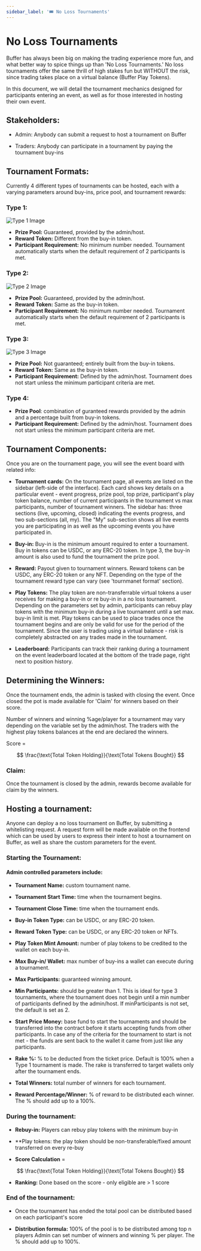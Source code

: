 ```yaml
---
sidebar_label: '🎟 No Loss Tournaments'
---
```


# No Loss Tournaments

Buffer has always been big on making the trading experience more fun, and what better way to spice things up than 'No Loss Tournaments.' 
No loss tournaments offer the same thrill of high stakes fun but WITHOUT the risk, since trading takes place on a virtual balance (Buffer Play Tokens). 

In this document, we will detail the tournament mechanics designed for participants entering an event, as well as for those interested in hosting their own event.

## Stakeholders:
- Admin: 
Anybody can submit a request to host a tournament on Buffer

- Traders:
Anybody can participate in a tournament by paying the tournament buy-ins 

## Tournament Formats:

Currently 4 different types of tournaments can be hosted, each with a varying parameters around buy-ins, price pool, and tournament rewards:

### Type 1:

![Type 1 Image](/img/general/type1.png)

- **Prize Pool:** Guaranteed, provided by the admin/host.
- **Reward Token:** Different from the buy-in token.
- **Participant Requirement:** No minimum number needed. Tournament automatically starts when the default requirement of 2 participants is met.

### Type 2:

![Type 2 Image](/img/general/type2.png)

- **Prize Pool:** Guaranteed, provided by the admin/host.
- **Reward Token:** Same as the buy-in token.
- **Participant Requirement:** No minimum number needed. Tournament automatically starts when the default requirement of 2 participants is met.

### Type 3:

![Type 3 Image](/img/general/type3.png)

- **Prize Pool:** Not guaranteed; entirely built from the buy-in tokens. 
- **Reward Token:** Same as the buy-in token. 
- **Participant Requirement:** Defined by the admin/host. Tournament does not start unless the minimum participant criteria are met. 

### Type 4:
- **Prize Pool**: combination of guranteed rewards provided by the admin and a percentage built from buy-in tokens.
- **Participant Requirement:** Defined by the admin/host. Tournament does not start unless the minimum participant criteria are met. 

## Tournament Components:
Once you are on the tournament page, you will see the event board with related info:

- **Tournament cards:**
On the tournament page, all events are listed on the sidebar (left-side of the interface). Each card shows key details on a particular event - event progress, prize pool, top prize, participant's play token balance, number of current participants in the tournament vs max participants, number of tournament winners. 
The sidebar has: three sections (live, upcoming, closed) indicating the events progress, and two sub-sections (all, my). 
The "My" sub-section shows all live events you are participating in as well as the upcoming events you have participated in. 

- **Buy-in:**
Buy-in is the minimum amount required to enter a tournament. 
Buy in tokens can be USDC, or any ERC-20 token. 
In type 3, the buy-in amount is also used to fund the tournament the prize pool. 

- **Reward:**
Payout given to tournament winners. 
Reward tokens can be USDC, any ERC-20 token or any NFT.
Depending on the type of the tournament reward type can vary (see 'tournmanet format' section).

- **Play Tokens:**
The play token are non-transferrable virtual tokens a user receives for making a buy-in or re buy-in in a no loss tournament. Depending on the parameters set by admin, participants can rebuy play tokens with the minimum buy-in during a live tournament until a set max. buy-in limit is met.
Play tokens can be used to place trades once the tournament begins and are only be valid for use for the period of the tournament. Since the user is trading using a virtual balance - risk is completely abstracted on any trades made in the tournament. 

- **Leaderboard:**
Participants can track their ranking during a tournament on the event leaderboard located at the bottom of the trade page, right next to position history. 

## Determining the Winners:

Once the tournament ends, the admin is tasked with closing the event. Once closed the pot is made available for 'Claim' for winners based on their score. 

Number of winners and winning %age/player for a tournament may vary depending on the variable set by the admin/host. 
The traders with the highest play tokens balances at the end are declared the winners.

Score =

$$
\frac{\text{Total Token Holding}}{\text{Total Tokens Bought}}
$$

### Claim:
Once the tournament is closed by the admin, rewards become available for claim by the winners. 

## Hosting a tournament:
Anyone can deploy a no loss tournament on Buffer, by submitting a whitelisting request. A request form will be made available on the frontend which can be used by users to express their intent to host a tournament on Buffer, as well as share the custom parameters for the event. 

### Starting the Tournament:

#### Admin controlled parameters include:

- **Tournament Name:** custom tournament name. 

- **Tournament Start Time:** time when the tournament begins.

- **Tournament Close Time:** time when the tournament ends.

- **Buy-in Token Type:** can be USDC, or any ERC-20 token.

- **Reward Token Type:** can be USDC, or any ERC-20 token or NFTs.

- **Play Token Mint Amount:** number of play tokens to be credited to the wallet on each buy-in.

- **Max Buy-in/ Wallet:** max number of buy-ins a wallet can execute during a tournament.

- **Max Participants:** guaranteed winning amount.

- **Min Participants:** should be greater than 1. This is ideal for type 3 tournaments, where the tournament does not begin until a min number of participants defined by the admin/host. If minParticipants is not set, the default is set as 2. 

- **Start Price Money:** base fund to start the tournaments and should be transferred into the contract before it starts accepting funds from other participants. In case any of the criteria for the tournament to start is not met - the funds are sent back to the wallet it came from just like any participants.

- **Rake %:** % to be deducted from the ticket price. Default is 100% when a Type 1 tournament is made. The rake is transferred to target wallets only after the tournament ends.

- **Total Winners:** total number of winners for each tournament. 

- **Reward Percentage/Winner:** % of reward to be distributed each winner. The % should add up to a 100%.

### During the tournament:

- **Rebuy-in:** Players can rebuy play tokens with the minimum buy-in

- **Play tokens: the play token should be non-transferable/fixed amount transferred on every re-buy

- **Score Calculation** =

$$
\frac{\text{Total Token Holding}}{\text{Total Tokens Bought}}
$$

- **Ranking:** Done based on the score - only eligible are > 1 score

### End of the tournament:

- Once the tournament has ended the total pool can be distributed based on each participant's score

- **Distribution formula:**
100% of the pool is to be distributed among top n players
Admin can set number of winners and winning % per player. The % should add up to 100%. 







